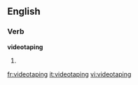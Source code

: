 
==English==

===Verb===
'''videotaping'''

# {{present participle of|[[videotape]]}}

[[fr:videotaping]]
[[it:videotaping]]
[[vi:videotaping]]
